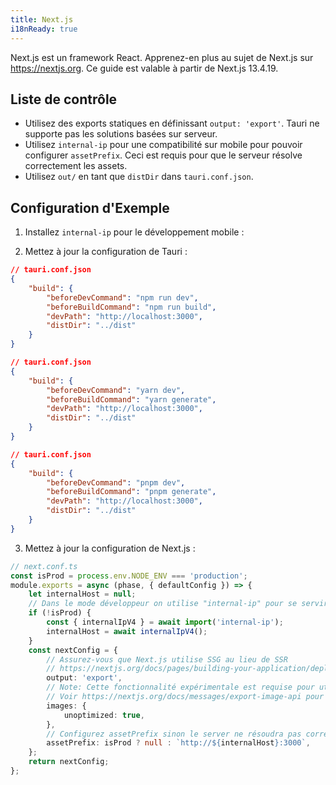 ---
title: Next.js
i18nReady: true
---


Next.js est un framework React. Apprenez-en plus au sujet de Next.js sur https://nextjs.org. Ce guide est valable à partir de Next.js 13.4.19.


## Liste de contrôle

- Utilisez des exports statiques en définissant `output: 'export'`. Tauri ne supporte pas les solutions basées sur serveur.
- Utilisez `internal-ip` pour une compatibilité sur mobile pour pouvoir configurer `assetPrefix`. Ceci est requis pour que le serveur résolve correctement les assets.
- Utilisez `out/` en tant que `distDir` dans `tauri.conf.json`.

## Configuration d'Exemple

1. Installez `internal-ip` pour le développement mobile :

<CommandTabs
	npm="npm install --save-dev internal-ip"
	yarn="yarn add -D internal-ip"
	pnpm="pnpm add -D internal-ip"
/>

2. Mettez à jour la configuration de Tauri :

<Tabs>
	<TabItem label="npm">

```json
// tauri.conf.json
{
	"build": {
		"beforeDevCommand": "npm run dev",
		"beforeBuildCommand": "npm run build",
		"devPath": "http://localhost:3000",
		"distDir": "../dist"
	}
}
```

</TabItem>
<TabItem label="yarn">

```json
// tauri.conf.json
{
	"build": {
		"beforeDevCommand": "yarn dev",
		"beforeBuildCommand": "yarn generate",
		"devPath": "http://localhost:3000",
		"distDir": "../dist"
	}
}
```

</TabItem>
<TabItem label="pnpm">

```json
// tauri.conf.json
{
	"build": {
		"beforeDevCommand": "pnpm dev",
		"beforeBuildCommand": "pnpm generate",
		"devPath": "http://localhost:3000",
		"distDir": "../dist"
	}
}
```

</TabItem>
</Tabs>

3. Mettez à jour la configuration de Next.js :

```ts
// next.conf.ts
const isProd = process.env.NODE_ENV === 'production';
module.exports = async (phase, { defaultConfig }) => {
	let internalHost = null;
	// Dans le mode développeur on utilise "internal-ip" pour se servir des assets.
	if (!isProd) {
		const { internalIpV4 } = await import('internal-ip');
		internalHost = await internalIpV4();
	}
	const nextConfig = {
		// Assurez-vous que Next.js utilise SSG au lieu de SSR
		// https://nextjs.org/docs/pages/building-your-application/deploying/static-exports
		output: 'export',
		// Note: Cette fonctionnalité expérimentale est requise pour utiliser NextJS Image en mode SSG.
		// Voir https://nextjs.org/docs/messages/export-image-api pour des solutions différentes.
		images: {
			unoptimized: true,
		},
		// Configurez assetPrefix sinon le server ne résoudra pas correctement vos assets.
		assetPrefix: isProd ? null : `http://${internalHost}:3000`,
	};
	return nextConfig;
};
```